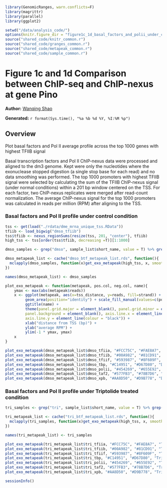 ``` r
library(GenomicRanges, warn.conflicts=F)
library(magrittr)
library(parallel)
library(ggplot2)

setwd("/data/analysis_code/")
options(knitr.figure_dir = "figure1c_1d_basal_factors_and_polii_under_control_and_triptolide_treated_condition")
source("shared_code/knitr_common.r")
source("shared_code/granges_common.r")
source("shared_code/metapeak_common.r")
source("shared_code/sample_common.r")
```

# Figure 1c and 1d Comparison between ChIP-seq and ChIP-nexus at gene Pino

**Author:** [Wanqing Shao](mailto:was@stowers.org)

**Generated:** `r format(Sys.time(), "%a %b %d %Y, %I:%M %p")`

## Overview

Plot basal factors and Pol II average profile across the top 1000 genes with highest TFIIB signal

Basal transcription factors and Pol II ChIP-nexus data were processed and aligned to the dm3 genome. Kept were only the nucleotides where the exonuclease stopped digestion (a single stop base for each read) and no data smoothing was performed. The top 1000 promoters with highest TFIIB signal were selected by calculating the sum of the TFIIB ChIP-nexus signal (under normal conditions) within a 201 bp window centered on the TSS. For each factor, two ChIP-nexus replicates were merged after read-count normalization. The average ChIP-nexus signal for the top 1000 promoters was calculated in reads per million (RPM) after aligning to the TSS. 

### Basal factors and Pol II profile under control condition

```r

tss <- get(load("./rdata/dme_mrna_unique_tss.RData"))
tfiib <- load_bigwig("dmso_tfiib")
tss$tfiib <- nexus_regionSums(resize(tss, 201, "center"), tfiib)
high_tss <- tss[order(tss$tfiib, decreasing =T)][1:1000]

dmso_samples <- grep("dmso", sample_list$short_name, value = T) %>% grep("spikein", ., value=T, invert=T) %>% unique(.)

dmso_metapeak_list <- cache("dmso_btf_metapeak_list.rds", function(){
  mclapply(dmso_samples, function(x)get_exo_metapeak(high_tss, x, smooth=3),mc.cores=5)
})

names(dmso_metapeak_list) <- dmso_samples

plot_exo_metapeak <- function(metapeak, pos.col, neg.col, name){
    ymax <- max(abs(metapeak$reads))
    x <- ggplot(metapeak, aes(x=tss_distance, y=reads, fill=strand)) + 
         geom_area(position="identity") + scale_fill_manual(values=c(pos.col, neg.col)) +
         ggtitle(name) + 
         theme(panel.grid.major = element_blank(), panel.grid.minor = element_blank(), 
         panel.background = element_blank(), axis.line.x = element_line(colour = "black"),
         axis.line.y = element_line(colour = "black")) + 
         xlab("distance from TSS (bp)") + 
         ylab("average RPM") + 
         ylim(-1 * ymax, ymax)
    x
}

plot_exo_metapeak(dmso_metapeak_list$dmso_tfiia, "#FCC75C", "#FAE8A7", "DMSO TFIIA")
plot_exo_metapeak(dmso_metapeak_list$dmso_tfiib, "#00A982", "#81CD91", "DMSO TFIIB")
plot_exo_metapeak(dmso_metapeak_list$dmso_tfiif, "#593987", "#8F609F", "DMSO TFIIF")
plot_exo_metapeak(dmso_metapeak_list$dmso_tbp, "#C14951", "#D67D80", "DMSO TBP")
plot_exo_metapeak(dmso_metapeak_list$dmso_polii, "#454269", "#655E92", "DMSO Pol II")
plot_exo_metapeak(dmso_metapeak_list$dmso_taf2, "#577FB3", "#78B7D6", "DMSO TAF2")
plot_exo_metapeak(dmso_metapeak_list$dmso_xpb, "#AA8D50", "#D9B778", "DMSO XPB")
```

### Basal factors and Pol II profile under Triptolide treated condition


```r

tri_samples <- grep("tri", sample_list$short_name, value = T) %>% grep("spikein", ., value=T, invert=T) %>% unique(.)

tri_metapeak_list <- cache("tri_btf_metapeak_list.rds", function(){
  mclapply(tri_samples, function(x)get_exo_metapeak(high_tss, x, smooth=3),mc.cores=5)
})

names(tri_metapeak_list) <- tri_samples

plot_exo_metapeak(tri_metapeak_list$tri_tfiia, "#FCC75C", "#FAE8A7", "Triptolide TFIIA")
plot_exo_metapeak(tri_metapeak_list$tri_tfiib, "#00A982", "#81CD91", "Triptolide TFIIB")
plot_exo_metapeak(tri_metapeak_list$tri_tfiif, "#593987", "#8F609F", "Triptolide TFIIF")
plot_exo_metapeak(tri_metapeak_list$tri_tbp, "#C14951", "#D67D80", "Triptolide TBP")
plot_exo_metapeak(tri_metapeak_list$tri_polii, "#454269", "#655E92", "Triptolide Pol II")
plot_exo_metapeak(tri_metapeak_list$tri_taf2, "#577FB3", "#78B7D6", "Triptolide TAF2")
plot_exo_metapeak(tri_metapeak_list$tri_xpb, "#AA8D50", "#D9B778", "Triptolide XPB")
```

```r
sessionInfo()
```

